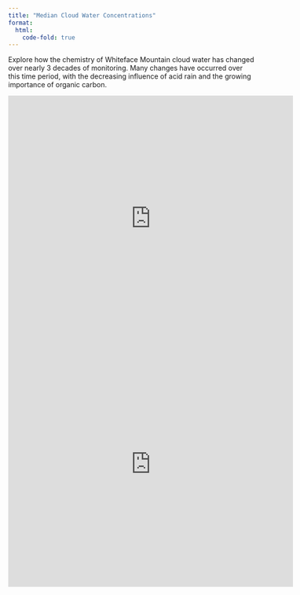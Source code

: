```yaml
---
title: "Median Cloud Water Concentrations"
format:
  html:
    code-fold: true
---
```


Explore how the chemistry of Whiteface Mountain cloud water has changed over nearly 3 decades of monitoring. Many changes have occurred over this time period, with the decreasing influence of acid rain and the growing importance of organic carbon.

```{=html}
<iframe height="500" width="115%" frameborder="yes" src="https://larebear08.shinyapps.io/CloudWaterApp/"> </iframe>
```
```{=html}
<iframe height="500" width="115%" frameborder="yes" src="https://larebear08.shinyapps.io/CloudWaterApp/"> </iframe>
```
